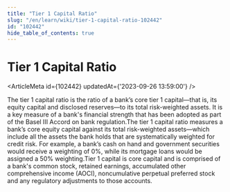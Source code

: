 ```yaml
---
title: "Tier 1 Capital Ratio"
slug: "/en/learn/wiki/tier-1-capital-ratio-102442"
id: "102442"
hide_table_of_contents: true
---
```



# Tier 1 Capital Ratio

<ArticleMeta id={102442} updatedAt={'2023-09-26 13:59:00'} />
<div className='border-solid border-b border-t-0 my-4 border-[var(--ifm-color-gray-300)]' />

The tier 1 capital ratio is the ratio of a bank’s core tier 1 capital—that is, its equity capital and disclosed reserves—to its total risk-weighted assets. It is a key measure of a bank's financial strength that has been adopted as part of the Basel III Accord on bank regulation.The tier 1 capital ratio measures a bank’s core equity capital against its total risk-weighted assets—which include all the assets the bank holds that are systematically weighted for credit risk. For example, a bank’s cash on hand and government securities would receive a weighting of 0%, while its mortgage loans would be assigned a 50% weighting.Tier 1 capital is core capital and is comprised of a bank's common stock, retained earnings, accumulated other comprehensive income (AOCI), noncumulative perpetual preferred stock and any regulatory adjustments to those accounts.
